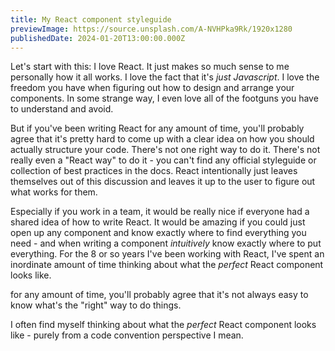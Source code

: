 ```yaml
---
title: My React component styleguide
previewImage: https://source.unsplash.com/A-NVHPka9Rk/1920x1280
publishedDate: 2024-01-20T13:00:00.000Z
---
```


Let's start with this: I love React. It just makes so much sense to me personally how it all works. I love the fact that it's _just Javascript_. I love the freedom you have when figuring out
how to design and arrange your components. In some strange way, I even love all of the footguns you have to understand and avoid.

But if you've been writing React for any amount of time, you'll probably agree that it's pretty hard to come up with a clear idea on how you should
actually structure your code. There's not one right way to do it. There's not really even a "React way" to do it - you can't find any official styleguide
or collection of best practices in the docs. React intentionally just leaves themselves out of this discussion and leaves it up to the user to figure out
what works for them.


Especially if you work in a team, it would be really nice if everyone had a shared idea of how to write React. It would be amazing if you could just open up any component and know exactly where to find everything you need - and when writing a component _intuitively_ know exactly where to put everything.
For the 8 or so years I've been working with React, I've spent an inordinate amount of time thinking about what the _perfect_ React component looks like. 
 

for any amount of time, you'll probably agree that it's not always easy to know what's the "right" way to do things. 

I often find myself thinking about what the _perfect_ React component looks like - purely from a code convention perspective I mean.